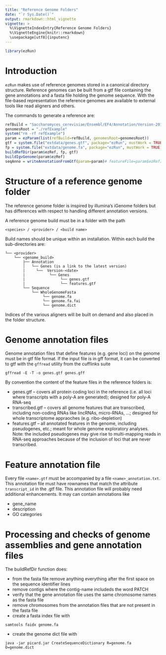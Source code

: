 ```yaml
---
title: "Reference Genome Folders"
date: "`r Sys.Date()`"
output: rmarkdown::html_vignette
vignette: >
  %\VignetteIndexEntry{Reference Genome Folders}
  %\VignetteEngine{knitr::rmarkdown}
  \usepackage[utf8]{inputenc}
---
```

```r
library(ezRun)
```



# Introduction

`ezRun` makes use of reference genomes stored in a canonical directory structure. Reference genomes can be built from
a gtf file containing the gene annotations and a fasta file holding the genome sequence. With the file-based representation
the reference genomes are available to external tools like read aligners and others.

The commands to generate a reference are:
```r
refBuild = "Saccharomyces_cerevisiae/Ensembl/EF4/Annotation/Version-2013-03-18"
genomesRoot = "./refExample"
system("rm -rf refExample")
param = ezParam(list(refBuild=refBuild, genomesRoot=genomesRoot))
gtf = system.file("extdata/genes.gtf", package="ezRun", mustWork = TRUE)
fp = system.file("extdata/genome.fa", package="ezRun", mustWork = TRUE)
buildRefDir(param$ezRef, fp, gtf)
buildIgvGenome(param$ezRef)
seqAnno = writeAnnotationFromGtf(param=param)# featureFile=param$ezRef["refFeatureFile"], featAnnoFile=myRef["refAnnotationFile"])
```


# Structure of a reference genome folder

The reference genome folder is inspired by illumina's iGenome folders but has differences with respect to handling
different annotation versions.

A reference genome build must be in a folder with the path

```
<species> / <provider> / <build name>
```

Build names should be unique within an installation. Within each build the sub-directories are:
```
└── <provider>
    └── <genome_build>
        ├── Annotation
        │   └── Genes (is a link to the latest version)
        |     └──  Version-<date>
        |           └── Genes
        |                └── genes.gtf
        |                └── features.gtf
        └── Sequence
            └── WholeGenomeFasta
                 └── genome.fa
                 └── genome.fa.fai
                 └── genome.dict
```

<!-- currently not implemented
├── Chromosomes
                └── <chromosome/contig names>.fa
-->

Indices of the various aligners will be built on demand and also placed in the folder structure.



# Genome annotation files

Genome annotation files that define features (e.g. gene loci) on the genome must be in gtf file format. If the input file is in gff format, it can be converted to gtf with the `gffread` utility from the cufflinks suite
```
gffread -E -T -o genes.gtf genes.gff 
```

By convention the content of the feature files in the reference folders is:  

* genes.gtf -- covers all protein coding loci in the reference (i.e. all loci where transcripts with a poly-A are generated); designed for poly-A RNA-seq  
* transcribed.gtf -- covers all genome features that are transcribed, including non-coding RNAs like lincRNAs, micro-RNAs, ...;
designed for whole transcriptome appraoches (e.g. ribo-depletion)  
* features.gtf -- all annotated features in the genome, including pseudogenes, etc.; meant for whole genome exploratory analyses. Note: the included pseudogenes may give rise to multi-mapping reads in RNA-seq approaches because of the inclusion of loci that are never transcribed.  

# Feature annotation file
Every file `<name>.gtf` must be accompanied by a file `<name>_annotation.txt`. This annotation file must have rownames that match the attribute `transcript_id`
in the .gtf file. This annotation file will probably need additional enhancements. It may can contain annotations like  

* gene_name  
* description  
* GO categories  


# Processing and checks of genome assemblies and gene annotation files

The buildRefDir function does:  

* from the fasta file remove anything everything after the first space on the sequence identifier lines  
* remove contigs where the contig-name includeds the word PATCH  
* verify that the gene annotation file uses the same chromosome names as the fasta file  
* remove chromosomes from the annotation files that are not present in the fasta file  
* create a fasta index file with  
```
samtools faidx genome.fa
```
* create the genome dict file with
```
java -jar picard.jar CreateSequenceDictionary R=genome.fa O=genome.dict
```
